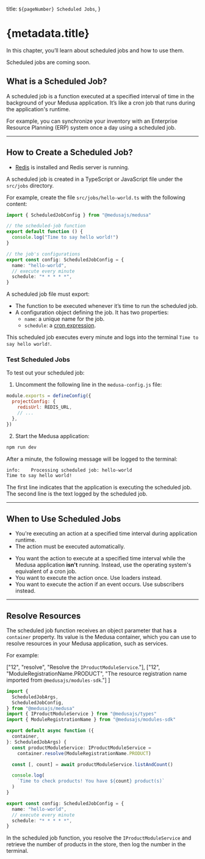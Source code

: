   title: `${pageNumber} Scheduled Jobs`,
}

# {metadata.title}

In this chapter, you’ll learn about scheduled jobs and how to use them.

<Note type="soon">

Scheduled jobs are coming soon.

</Note>

## What is a Scheduled Job?

A scheduled job is a function executed at a specified interval of time in the background of your Medusa application. It’s like a cron job that runs during the application's runtime.

For example, you can synchronize your inventory with an Enterprise Resource Planning (ERP) system once a day using a scheduled job.

---

## How to Create a Scheduled Job?

<Note type="check">

- [Redis](https://redis.io/) is installed and Redis server is running.

</Note>

A scheduled job is created in a TypeScript or JavaScript file under the `src/jobs` directory.

For example, create the file `src/jobs/hello-world.ts` with the following content:

```ts title="src/jobs/hello-world.ts"
import { ScheduledJobConfig } from "@medusajs/medusa"

// the scheduled-job function
export default function () {
  console.log("Time to say hello world!")
}

// the job's configurations
export const config: ScheduledJobConfig = {
  name: "hello-world",
  // execute every minute
  schedule: "* * * * *",
}
```

A scheduled job file must export:

- The function to be executed whenever it’s time to run the scheduled job.
- A configuration object defining the job. It has two properties:
    - `name`: a unique name for the job.
    - `schedule`: a [cron expression](https://crontab.guru/).

This scheduled job executes every minute and logs into the terminal `Time to say hello world!`.

### Test Scheduled Jobs

To test out your scheduled job:

1. Uncomment the following line in the `medusa-config.js` file:

```js title="medusa-config.js"
module.exports = defineConfig({
  projectConfig: {
    redisUrl: REDIS_URL,
    // ...
  },
})
```

2. Start the Medusa application:

```bash npm2yarn
npm run dev
```

After a minute, the following message will be logged to the terminal:

```bash
info:    Processing scheduled job: hello-world
Time to say hello world!
```

The first line indicates that the application is executing the scheduled job. The second line is the text logged by the scheduled job.

---

## When to Use Scheduled Jobs

<Note title="Use scheduled jobs when" type="success">

- You're executing an action at a specified time interval during application runtime.
- The action must be executed automatically.

</Note>

<Note title="Don't use scheduled jobs if" type="error">

- You want the action to execute at a specified time interval while the Medusa application **isn't** running. Instead, use the operating system's equivalent of a cron job.
- You want to execute the action once. Use loaders instead.
- You want to execute the action if an event occurs. Use subscribers instead.

</Note>

---

## Resolve Resources

The scheduled job function receives an object parameter that has a `container` property. Its value is the Medusa container, which you can use to resolve resources in your Medusa application, such as services.

For example:

  ["12", "resolve", "Resolve the `IProductModuleService`."],
  ["12", "ModuleRegistrationName.PRODUCT", "The resource registration name imported from `@medusajs/modules-sdk`."]
]

```ts title="src/jobs/hello-world.ts" highlights={highlights}
import {
  ScheduledJobArgs,
  ScheduledJobConfig,
} from "@medusajs/medusa"
import { IProductModuleService } from "@medusajs/types"
import { ModuleRegistrationName } from "@medusajs/modules-sdk"

export default async function ({
  container,
}: ScheduledJobArgs) {
  const productModuleService: IProductModuleService =
    container.resolve(ModuleRegistrationName.PRODUCT)

  const [, count] = await productModuleService.listAndCount()

  console.log(
    `Time to check products! You have ${count} product(s)`
  )
}

export const config: ScheduledJobConfig = {
  name: "hello-world",
  // execute every minute
  schedule: "* * * * *",
}
```

In the scheduled job function, you resolve the `IProductModuleService` and retrieve the number of products in the store, then log the number in the terminal.